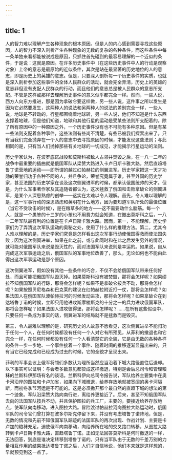 ```yaml
---
---
---
```

title: 1
---





人的智力难以理解产生各种现象的根本原因。但是人的内心感到需要寻找这些原因，人的智力不深入剖析产生各种现象的无数的复杂的各种条件，而这些条件中每一条单独来看都能被说成是原因，只抓住首先碰到的最容易理解的一个近似的条件，于是说：这就是原因。在许多历史事件中（在这些历史事件中人的行动是观察对象）上帝的意志是最原始的近似条件，其次是站在最显著的历史地位的人的意志，即是历史上的英雄的意志。但是，只要深入剖析每一个历史事件的实质，也就是深入剖析参加这些事件的全体人民群众的活动，就会完全弄清，历史上的英雄的意志非但没有支配人民群众的行动，而且他们的意志总是被人民群众的意志所支配。不管是这样或那样去理解历史事件的意义似乎都完全一样。然而，一些人说，西方人向东方推进，那是因为拿破仑要这样做，另一些人说，这件事之所以发生是因为它必然要发生，这两种人的说法和另两种人的说法的差别完全一样，一些人说，地球是不转动的，行星都围绕着地球转，另一些人说，他们不知道是什么东西支撑着地球，但是他们知道，地球和其他行星的运动是受某些法则所支配着的。除了所有原因中的一种原因之外，一个历史事件没有也不可能有多种原因。但是有某一些法则支配着各种事件，这些法则有些尚不清楚，有些已被我们探索出来了。只有当我们完全抛弃在一个人的意志中去寻找原因的时候，才能发现这些法则；与此相同的是，只有当人们抛掉那些有关地球的一切成见，才能揭示行星运动的法则。

历史学家认为，在波罗底诺战役和莫斯科被敌人占领并焚毁之后，在一八一二年的战争中最重要的插曲就是俄国军队从梁赞大路进入卡卢日斯卡雅大路，然后直趋塔鲁丁诺营地的运动——即所谓的越过红帕赫拉的侧翼进军。历史学家把这一天才功勋的荣誉归功于各种不同的人，并且争论，荣誉究竟属于谁。甚至外国的历史学家，甚至法国的历史学家在谈及这次侧翼进军的时候，都承认俄国统帅的天才。但是，为什么军事著作家及其追随者都认为，这次拯救了俄国和击败拿破仑的侧翼进军，是某个人深思熟虑的创举——这实在太难以令人理解。首先，令人难以理解的是，这一军事行动的深思熟虑和英明在什么地方，因为要知道军队所处的最佳位置（当它不受攻击的时候），是在粮草多的地方——这不需要动什么脑筋。每一个人，就是一个愚笨的十三岁的小孩也不用费力就会知道，在撤出莫斯科之后，一八一二年军队最有利的位置是在卡卢日斯卡雅大路。因而，第一，不能理解，历史学家们为了弄清这次军队运动的奥秘之处，使用了什么样的推理方法。第二，尤其令人难以理解的是，历史学家们究竟是怎样看出这次军事行动使俄国得救而使法国失败；因为这次侧翼进举，如果在此之前，或与此同时和在此之后发生另外的情况，就可能对俄国军队来说是毁灭性的，而对法国军队来说则是幸运的。如果说，自从完成这次军事运动之后，俄国军队的军事地位改善了，那么，无论如何也不能由此得出这次军事运动是那个原因。

这次侧翼进军，假如没有其他一些条件的巧合，不仅不会给俄国军队带来任何好处，而且可能把俄国军队毁灭掉。如果莫斯科没有被焚毁，那将会怎样呢？如果缪拉不知俄国军队的行踪，那将会怎样呢？如果不是拿破仑按兵不动，那将会怎样呢？如果按照贝尼格森和巴克莱的建议在红帕赫拉附近打一仗，那将会怎样呢？如果法国人在俄国军队渡帕赫拉河的时候发动进攻，那将会怎样呢？如果拿破仑在到达塔鲁丁诺的时候，立即只用他进攻斯摩棱斯克的十分之一的兵力进攻俄国军队，那将会怎样呢？如果法国人进攻彼得堡，那将会怎样呢？……在所有这些假设中，只要任何一条成为事实的话，侧翼进军的结局就不是拯救而是毁灭。

第三，令人最难以理解的是，研究历史的人故意不愿看见，这次侧翼进举不能归功于任何一个人，在任何时候都没有任何一个人对它有所预见，从菲利的撤退也和它完全一样，在任何时候都没有任何一个人看清楚它的全貌，它是由无数的各种各样的条件一步一步地、一个事件接着一个事件、随着时间的推移逐渐显露出来的，只有当它已经完成和已经成为过去的时候，它的全貌才呈现出来。

菲利的军事会议上俄军将领们多数认为理所当然应当沿着下城大路径直往后退却。以下事实可以证明：与会者多数意见都赞成这样撤退，特别是会后总司令和管理粮秣的兰斯科伊那场有名的谈话。兰斯科伊向总司令报告说，军队给养主要集中在奥卡河沿岸的图拉和卡卢加省，如果向下城撤退，给养存放地就被宽阔的奥卡河隔断，而初冬季节河运是不可能的。这是必须撇开那个最自然的直趋下城的想法的第一个迹象。军队沿梁赞大路向南行进，离给养更接近了。后来，甚至不知俄国军队去向的法国军队按兵不动，并且保护图拉的兵工厂，主要的，要接近给养存放地点，使军队向南移动，进入图拉大路。冒险渡过帕赫拉河向图拉大路运动时，俄国军队的司令官们曾打算在波多尔斯克停留下来，并没有考虑塔鲁丁诺阵地，但是，无数的情况和先前不知俄国军队踪迹的法国军队的再次出现、作战计划、主要是卡卢加的粮秣充足，迫使俄军向南移动，向给养所在地的交叉路口转移，从图拉大路转到卡卢日斯卡雅大路，直趋塔鲁丁诺。正如无法回答莫斯科是何时撤退的一样，无法回答，到底是谁决定转移到塔鲁丁诺的。只有当军队由于无数的千差万别的力量相互作用的结果抵达塔鲁丁诺之后，人们才自信地说，他们本来就是这样想的，早就预见到这一点了。